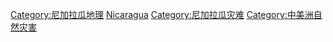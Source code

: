 [[Category:尼加拉瓜地理|Category:尼加拉瓜地理]]
[[Category:各國自然災害|Nicaragua]]
[[Category:尼加拉瓜灾难|Category:尼加拉瓜灾难]]
[[Category:中美洲自然灾害|Category:中美洲自然灾害]]